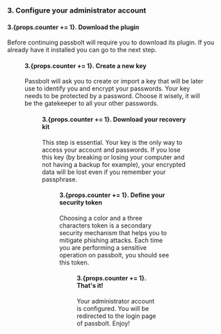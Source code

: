
<h3>3. Configure your administrator account</h3>

<h4>3.{props.counter += 1}. Download the plugin</h4>

Before continuing passbolt will require you to download its plugin. If you already have it installed you can go to the next step.

<Figure src="https://help.passbolt.com/assets/img/help/2021/02/user-setup-download-browser-extension.png" alt="Download the browser extension" caption="fig. Download the browser extension" />

<h4>3.{props.counter += 1}. Create a new key</h4>

Passbolt will ask you to create or import a key that will be later use to identify you and encrypt your passwords. Your key needs to be protected by a password. Choose it wisely, it will be the gatekeeper to all your other passwords.

<Figure src="https://help.passbolt.com/assets/img/help/2021/02/user-setup-generate-key.png" alt="Generate a GPG Key" caption="fig. Generate a key" />

<h4>3.{props.counter += 1}. Download your recovery kit</h4>

This step is essential. Your key is the only way to access your account and passwords. If you lose this key (by breaking or losing your computer and not having a backup for example), your encrypted data will be lost even if you remember your passphrase.

<Figure src="https://help.passbolt.com/assets/img/help/2021/02/user-setup-download-recovery-kit.png" alt="Download the Recovery Kit" caption="fig. Download the Recovery Kit" />

<h4>3.{props.counter += 1}. Define your security token</h4>

Choosing a color and a three characters token is a secondary security mechanism that helps you to mitigate phishing attacks. Each time you are performing a sensitive operation on passbolt, you should see this token.

<Figure src="https://help.passbolt.com/assets/img/help/2021/02/user-setup-security-token.png" alt="Define your security token" caption="fig. Define your security token" />

<h4>3.{props.counter += 1}. That's it!</h4>

Your administrator account is configured. You will be redirected to the login page of passbolt. Enjoy!
